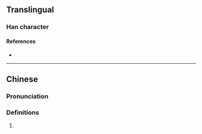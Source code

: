 {{character info/new}}
==Translingual==

===Han character===
{{Han char|rn=86|rad=火|as=04|sn=8|four=|canj=FYY|ids=⿰火卞}}

====References====
* {{Han ref|kx=0668.031|hdz=32193.011|uh=709E|ud=28830}}

----

==Chinese==
{{zh-forms}}

===Pronunciation===
{{zh-pron
|m=biān
|c=
|mc=
|oc=
|ma=
|cat=
}}

===Definitions===
{{zh-hanzi}}

# {{rfdef|lang=zh}}